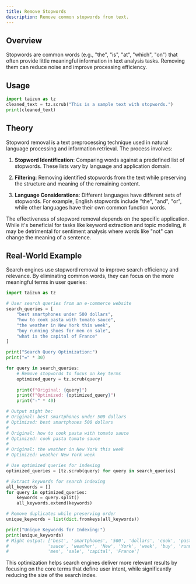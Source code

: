 ```yaml
---
title: Remove Stopwords
description: Remove common stopwords from text.
---
```


## Overview

Stopwords are common words (e.g., "the", "is", "at", "which", "on") that often provide little meaningful information in text analysis tasks. Removing them can reduce noise and improve processing efficiency.

## Usage

```python
import taizun as tz
cleaned_text = tz.scrub("This is a sample text with stopwords.")
print(cleaned_text)
```

## Theory

Stopword removal is a text preprocessing technique used in natural language processing and information retrieval. The process involves:

1. **Stopword Identification**: Comparing words against a predefined list of stopwords. These lists vary by language and application domain.

2. **Filtering**: Removing identified stopwords from the text while preserving the structure and meaning of the remaining content.

3. **Language Considerations**: Different languages have different sets of stopwords. For example, English stopwords include "the", "and", "or", while other languages have their own common function words.

The effectiveness of stopword removal depends on the specific application. While it's beneficial for tasks like keyword extraction and topic modeling, it may be detrimental for sentiment analysis where words like "not" can change the meaning of a sentence.

## Real-World Example

Search engines use stopword removal to improve search efficiency and relevance. By eliminating common words, they can focus on the more meaningful terms in user queries:

```python
import taizun as tz

# User search queries from an e-commerce website
search_queries = [
    "best smartphones under 500 dollars",
    "how to cook pasta with tomato sauce",
    "the weather in New York this week",
    "buy running shoes for men on sale",
    "what is the capital of France"
]

print("Search Query Optimization:")
print("=" * 30)

for query in search_queries:
    # Remove stopwords to focus on key terms
    optimized_query = tz.scrub(query)
    
    print(f"Original: {query}")
    print(f"Optimized: {optimized_query}")
    print("-" * 40)

# Output might be:
# Original: best smartphones under 500 dollars
# Optimized: best smartphones 500 dollars
# 
# Original: how to cook pasta with tomato sauce
# Optimized: cook pasta tomato sauce
# 
# Original: the weather in New York this week
# Optimized: weather New York week

# Use optimized queries for indexing
optimized_queries = [tz.scrub(query) for query in search_queries]

# Extract keywords for search indexing
all_keywords = []
for query in optimized_queries:
    keywords = query.split()
    all_keywords.extend(keywords)

# Remove duplicates while preserving order
unique_keywords = list(dict.fromkeys(all_keywords))

print("Unique Keywords for Indexing:")
print(unique_keywords)
# Might output: ['best', 'smartphones', '500', 'dollars', 'cook', 'pasta', 'tomato', 
#               'sauce', 'weather', 'New', 'York', 'week', 'buy', 'running', 'shoes', 
#               'men', 'sale', 'capital', 'France']
```

This optimization helps search engines deliver more relevant results by focusing on the core terms that define user intent, while significantly reducing the size of the search index.